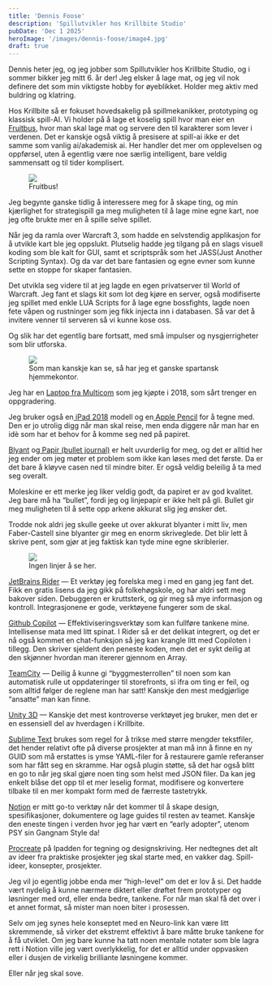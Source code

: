 ```yaml
---
title: 'Dennis Foose'
description: 'Spillutvikler hos Krillbite Studio'
pubDate: 'Dec 1 2025'
heroImage: '/images/dennis-foose/image4.jpg'
draft: true
---
```









<Question1/>

Dennis heter jeg, og jeg jobber som Spillutvikler hos Krillbite Studio, og i sommer bikker jeg mitt 6. år der! Jeg elsker å lage mat, og jeg vil nok definere det som min viktigste hobby for øyeblikket. Holder meg aktiv med buldring og klatring.

Hos Krillbite så er fokuset hovedsakelig på spillmekanikker, prototyping og klassisk spill-AI. Vi holder på å lage et koselig spill hvor man eier en [Fruitbus](https://www.youtube.com/watch?v=YOK-vXFoDOs), hvor man skal lage mat og servere den til karakterer som lever i verdenen. Det er kanskje også viktig å presisere at spill-ai ikke er det samme som vanlig ai/akademisk ai. Her handler det mer om opplevelsen og oppførsel, uten å egentlig være noe særlig intelligent, bare veldig sammensatt og til tider komplisert.

<figure>
    <img src='/images/dennis-foose/image1.png'/>
    <figcaption>
        Fruitbus!
    </figcaption>
</figure>

Jeg begynte ganske tidlig å interessere meg for å skape ting, og min kjærlighet for strategispill ga meg muligheten til å lage mine egne kart, noe jeg ofte brukte mer en å spille selve spillet. 

Når jeg da ramla over Warcraft 3, som hadde en selvstendig applikasjon for å utvikle kart ble jeg oppslukt. Plutselig hadde jeg tilgang på en slags visuell koding som ble kalt for GUI, samt et scriptspråk som het JASS(Just Another Scripting Syntax). Og da var det bare fantasien og egne evner som kunne sette en stoppe for skaper fantasien. 

Det utvikla seg videre til at jeg lagde en egen privatserver til World of Warcraft. Jeg fant et slags kit som lot deg kjøre en server, også modifiserte jeg spillet med enkle LUA Scripts for å lage egne bossfights, lagde noen fete våpen og rustninger som jeg fikk injecta inn i databasen. Så var det å invitere venner til serveren så vi kunne kose oss.

Og slik har det egentlig bare fortsatt, med små impulser og nysgjerrigheter som blir utforska.


<Question2/>

<figure>
    <img src='/images/dennis-foose/image2.jpg'/>
    <figcaption>
        Som man kanskje kan se, så har jeg et ganske spartansk hjemmekontor.
    </figcaption>
</figure>

Jeg har en [Laptop fra Multicom](https://www.multicom.no/multicom-kunshan-n950t-156-144hz/cat-p/c/p10642348) som jeg kjøpte i 2018, som sårt trenger en oppgradering.

Jeg bruker også en[ iPad 2018](https://www.elkjop.no/product/mobil-nettbrett-og-smartklokker/nettbrett/ipad-2018-128-gb-wifi-silver/IPADMR7K2KNA) modell og en[ Apple Pencil](https://www.elkjop.no/product/mobil-nettbrett-og-smartklokker/tilbehor-til-nettbrett/penn-til-nettbrett/apple-pencil-1st-gen/541461) for å tegne med. Den er jo utrolig digg når man skal reise, men enda diggere når man har en idè som har et behov for å komme seg ned på papiret.

[Blyant](https://www.ark.no/produkt/blyant-faber-castell-grip-hb-4005401170006) og[ Papir (bullet journal)](https://www.ark.no/produkt/notatbok-moleskine-art-bullet-120g-8053853603357) er helt uvurderlig for meg, og det er alltid her jeg ender om jeg møter et problem som ikke kan løses med det første. Da er det bare å kløyve casen ned til mindre biter. Er også veldig beleilig å ta med seg overalt.

Moleskine er ett merke jeg liker veldig godt, da papiret er av god kvalitet. Jeg bare må ha “bullet”, fordi jeg og linjepapir er ikke helt på gli. Bullet gir meg muligheten til å sette opp arkene akkurat slig jeg ønsker det.

Trodde nok aldri jeg skulle geeke ut over akkurat blyanter i mitt liv, men Faber-Castell sine blyanter gir meg en enorm skriveglede. Det blir lett å skrive pent, som gjør at jeg faktisk kan tyde mine egne skriblerier.

<figure>
    <img src='/images/dennis-foose/image3.jpg'/>
    <figcaption>
        Ingen linjer å se her.
    </figcaption>
</figure>


<Question3/>

[JetBrains Rider](https://www.jetbrains.com/rider/) — Et verktøy jeg forelska meg i med en gang jeg fant det. Fikk en gratis lisens da jeg gikk på folkehøgskole, og har aldri sett meg bakover siden. Debuggeren er kruttsterk, og gir meg så mye informasjon og kontroll. Integrasjonene er gode, verktøyene fungerer som de skal.

[Github Copilot](https://github.com/features/copilot) — Effektiviseringsverktøy som kan fullføre tankene mine. Intellisense mata med litt spinat. I Rider så er det delikat integrert, og det er nå også kommet en chat-funksjon så jeg kan krangle litt med Copiloten i tillegg. Den skriver sjeldent den peneste koden, men det er sykt deilig at den skjønner hvordan man itererer gjennom en Array.

[TeamCity](https://www.jetbrains.com/teamcity/) — Deilig å kunne gi “byggmesterrollen” til noen som kan automatisk rulle ut oppdateringer til storefronts, si ifra om ting er feil, og som alltid følger de reglene man har satt! Kanskje den mest medgjørlige “ansatte” man kan finne.

[Unity 3D](https://unity.com/) — Kanskje det mest kontroverse verktøyet jeg bruker, men det er en essensiell del av hverdagen i Krillbite.

[Sublime Text](https://www.sublimetext.com/) brukes som regel for å trikse med større mengder tekstfiler, det hender relativt ofte på diverse prosjekter at man må inn å finne en ny GUID som må erstattes is ymse YAML-filer for å restaurere gamle referanser som har fått seg en skramme. Har også plugin støtte, så det har også blitt en go to når jeg skal gjøre noen ting som helst med JSON filer. Da kan jeg enkelt blåse det opp til et mer leselig format, modifisere og konvertere tilbake til en mer kompakt form med de færreste tastetrykk.

[Notion](https://www.notion.so/help/guides/what-is-notion) er mitt go-to verktøy når det kommer til å skape design, spesifikasjoner, dokumentere og lage guides til resten av teamet. Kanskje den eneste tingen i verden hvor jeg har vært en “early adopter”, utenom PSY sin Gangnam Style da!

[Procreate](https://procreate.com/) på Ipadden for tegning og designskriving. Her nedtegnes det alt av ideer fra praktiske prosjekter jeg skal starte med, en vakker dag. Spill-ideer, konsepter, prosjekter.



<Question4/>

Jeg vil jo egentlig jobbe enda mer “high-level” om det er lov å si. Det hadde vært nydelig å kunne nærmere diktert eller drøftet frem prototyper og løsninger med ord, eller enda bedre, tankene. For når man skal få det over i et annet format, så mister man noen biter i prosessen.

Selv om jeg synes hele konseptet med en Neuro-link kan være litt skremmende, så virker det ekstremt effektivt å bare måtte bruke tankene for å få utviklet. Om jeg bare kunne ha tatt noen mentale notater som ble lagra rett i Notion ville jeg vært overlykkelig, for det er alltid under oppvasken eller i dusjen de virkelig brilliante løsningene kommer. 

Eller når jeg skal sove.

